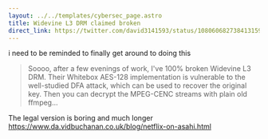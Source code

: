 ```yaml
---
layout: ../../templates/cybersec_page.astro
title: Widevine L3 DRM claimed broken
direct_link: https://twitter.com/david3141593/status/1080606827384131590
---
```


i need to be reminded to finally get around to doing this 

> Soooo, after a few evenings of work, I've 100% broken Widevine L3 DRM. Their Whitebox AES-128 implementation is vulnerable to the well-studied DFA attack, which can be used to recover the original key. Then you can decrypt the MPEG-CENC streams with plain old ffmpeg...

The legal version is boring and much longer https://www.da.vidbuchanan.co.uk/blog/netflix-on-asahi.html